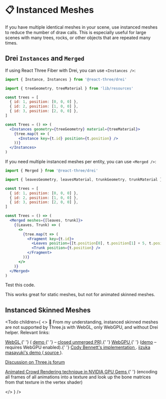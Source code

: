 
# 📋 Instanced Meshes

If you have multiple identical meshes in your scene, use instanced meshes to reduce the number of draw calls. This is especially useful for large scenes with many trees, rocks, or other objects that are repeated many times.

## Drei `Instances` and `Merged`

If using React Three Fiber with Drei, you can use `<Instances />`:

```jsx
import { Instance, Instances } from '@react-three/drei'

import { treeGeometry, treeMaterial } from 'lib/resources'

const trees = [
  { id: 1, position: [0, 0, 0] },
  { id: 2, position: [1, 0, 0] },
  { id: 3, position: [2, 0, 0] },
]

const Trees = () => (
  <Instances geometry={treeGeometry} material={treeMaterial}>
    {tree.map(t => (
      <Instance key={t.id} position={t.position} />
    ))}
  </Instances>
)
```

If you need multiple instanced meshes per entity, you can use `<Merged />`:

```jsx
import { Merged } from '@react-three/drei'

import { leavesGeometry, leavesMaterial, trunkGeometry, trunkMaterial } from 'lib/resources'

const trees = [
  { id: 1, position: [0, 0, 0] },
  { id: 2, position: [1, 0, 0] },
  { id: 3, position: [2, 0, 0] },
]

const Trees = () => (
  <Merged meshes={[leaves, trunk]}>
    {(Leaves, Trunk) => (
      <>
        {tree.map(t => (
          <Fragment key={t.id}>
            <Leaves position={[t.position[0], t.position[1] + 5, t.position[2]]} />
            <Trunk position={t.position} />
          </Fragment>
        ))}
      </>
    )}
  </Merged>
)
```

<Todo>Test this code.</Todo>

This works great for static meshes, but not for animated skinned meshes.

## Instanced Skinned Meshes

<Todo
  children={
    <>
      🤔 From my understanding, instanced skinned meshes are not supported by Three.js with WebGL,
      only WebGPU, and without Drei helper. Relevant links:
      <p>
        <a href="https://github.com/wizgrav/three.js/blob/dev/examples/webgl_instancing_skinning.html">
          WebGL
        </a>{' '}
        (
        <a href="https://wizgrav.github.io/three.js/examples/webgl_instancing_skinning.html">
          demo
        </a>{' '}
        – <a href="https://github.com/mrdoob/three.js/pull/22667">closed unmerged PR</a>),{' '}
        <a href="https://github.com/mrdoob/three.js/blob/dev/examples/webgpu_skinning_instancing.html">
          WebGPU
        </a>{' '}
        (<a href="https://threejs.org/examples/webgpu_skinning_instancing.html">demo</a> – requires
        WebGPU enabled).{' '}
        <a href="https://codesandbox.io/s/three-js-instanced-skinned-mesh-2yfgiu">
          Cody Bennett's implementation
        </a>
        . <a href="https://112ka.github.io/sketches/instanced_skinned_mesh/">
          iizuka masayuki's demo
        </a> (<a href="https://github.com/112KA/Sketches/tree/main/apps/sketches/src/instanced_skinned_mesh">
          source
        </a>).
      </p>
      <p>
        <a href="https://discourse.threejs.org/t/optimization-of-large-amounts-100-1000-of-skinned-meshes-cpu-bottlenecks/58196">
          Discussion on Three.js forum
        </a>
      </p>
      <p>
        <a href="https://developer.nvidia.com/gpugems/gpugems3/part-i-geometry/chapter-2-animated-crowd-rendering">
          Animated Crowd Rendering technique in NVIDIA GPU Gems
        </a>{' '}
        (encoding all frames of all animations into a texture and look up the bone matrices from
        that texture in the vertex shader)
      </p>
    </>
  }
/>
